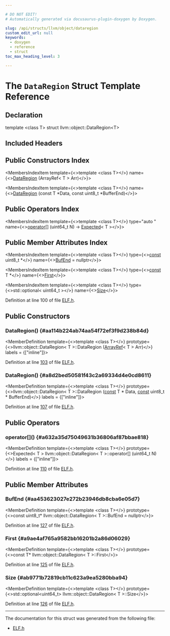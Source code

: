 ```yaml
---

# DO NOT EDIT!
# Automatically generated via docusaurus-plugin-doxygen by Doxygen.

slug: /api/structs/llvm/object/dataregion
custom_edit_url: null
keywords:
  - doxygen
  - reference
  - struct
toc_max_heading_level: 3

---
```





# The `DataRegion` Struct Template Reference

<DoxygenPage pluginConfig={pluginConfig}>



## Declaration

<CodeBlock>template &lt;class T&gt;
struct llvm::object::DataRegion&lt;T&gt;</CodeBlock>

## Included Headers

<IncludesList>
<IncludesListItem
  filePath="llvm/Object/ELF.h"
  permalink="/docs/api/files/include/include/llvm/include/llvm/object/elf-h"
  isLocal="true" />
</IncludesList>

## Public Constructors Index

<MembersIndex>

<MembersIndexItem
  template={<>template &lt;class T&gt;</>}
  name={<><a href="#aa114b224ab74aa54f72ef3f9d238b84d">DataRegion</a> (ArrayRef&lt; T &gt; Arr)</>}>
</MembersIndexItem>

<MembersIndexItem
  template={<>template &lt;class T&gt;</>}
  name={<><a href="#a8d2bed50581f43c2a69334d4e0cd8611">DataRegion</a> (const T &#42;Data, const uint8&#95;t &#42;BufferEnd)</>}>
</MembersIndexItem>

</MembersIndex>

## Public Operators Index

<MembersIndex>

<MembersIndexItem
  template={<>template &lt;class T&gt;</>}
  type="auto "
  name={<><a href="#a632a35d75049631b36806af87bbae818">operator&#91;&#93;</a> (uint64&#95;t N) -&gt; <a href="/docs/api/classes/llvm/expected">Expected</a>&lt; T &gt;</>}>
</MembersIndexItem>

</MembersIndex>

## Public Member Attributes Index

<MembersIndex>

<MembersIndexItem
  template={<>template &lt;class T&gt;</>}
  type={<><a href="/docs/api/files/lib/lib/target/lib/target/aarch64/aarch64promoteconstant-cpp/#a90f8350fecae261c25be85d38b451bff">const</a> uint8&#95;t &#42;</>}
  name={<><a href="#aa453623027e272b23946db8cba6e05d7">BufEnd</a> = nullptr</>}>
</MembersIndexItem>

<MembersIndexItem
  template={<>template &lt;class T&gt;</>}
  type={<><a href="/docs/api/files/lib/lib/target/lib/target/aarch64/aarch64promoteconstant-cpp/#a90f8350fecae261c25be85d38b451bff">const</a> T &#42;</>}
  name={<><a href="#a9ae4af765a9582bb16201b2a86d06029">First</a></>}>
</MembersIndexItem>

<MembersIndexItem
  template={<>template &lt;class T&gt;</>}
  type={<>std::optional&lt; uint64&#95;t &gt;</>}
  name={<><a href="#ab9771b72819cb11c623a9ea5280bba94">Size</a></>}>
</MembersIndexItem>

</MembersIndex>


Definition at line 100 of file <a href="/docs/api/files/include/include/llvm/include/llvm/object/elf-h">ELF.h</a>.

<SectionDefinition>

## Public Constructors

### DataRegion() {#aa114b224ab74aa54f72ef3f9d238b84d}

<MemberDefinition
  template={<>template &lt;class T&gt;</>}
  prototype={<>llvm::object::DataRegion&lt; T &gt;::DataRegion (<a href="/docs/api/classes/llvm/arrayref">ArrayRef</a>&lt; T &gt; Arr)</>}
  labels = {["inline"]}>

Definition at line <a href="/docs/api/files/include/include/llvm/include/llvm/object/elf-h/#l00103">103</a> of file <a href="/docs/api/files/include/include/llvm/include/llvm/object/elf-h">ELF.h</a>.
</MemberDefinition>

### DataRegion() {#a8d2bed50581f43c2a69334d4e0cd8611}

<MemberDefinition
  template={<>template &lt;class T&gt;</>}
  prototype={<>llvm::object::DataRegion&lt; T &gt;::DataRegion (<a href="/docs/api/files/lib/lib/target/lib/target/aarch64/aarch64promoteconstant-cpp/#a90f8350fecae261c25be85d38b451bff">const</a> T &#42; Data, <a href="/docs/api/files/lib/lib/target/lib/target/aarch64/aarch64promoteconstant-cpp/#a90f8350fecae261c25be85d38b451bff">const</a> uint8&#95;t &#42; BufferEnd)</>}
  labels = {["inline"]}>

Definition at line <a href="/docs/api/files/include/include/llvm/include/llvm/object/elf-h/#l00107">107</a> of file <a href="/docs/api/files/include/include/llvm/include/llvm/object/elf-h">ELF.h</a>.
</MemberDefinition>

</SectionDefinition>

<SectionDefinition>

## Public Operators

### operator&#91;&#93;() {#a632a35d75049631b36806af87bbae818}

<MemberDefinition
  template={<>template &lt;class T&gt;</>}
  prototype={<>Expected&lt; T &gt; llvm::object::DataRegion&lt; T &gt;::operator&#91;&#93; (uint64&#95;t N)</>}
  labels = {["inline"]}>

Definition at line <a href="/docs/api/files/include/include/llvm/include/llvm/object/elf-h/#l00110">110</a> of file <a href="/docs/api/files/include/include/llvm/include/llvm/object/elf-h">ELF.h</a>.
</MemberDefinition>

</SectionDefinition>

<SectionDefinition>

## Public Member Attributes

### BufEnd {#aa453623027e272b23946db8cba6e05d7}

<MemberDefinition
  template={<>template &lt;class T&gt;</>}
  prototype={<>const uint8&#95;t&#42; llvm::object::DataRegion&lt; T &gt;::BufEnd = nullptr</>}>

Definition at line <a href="/docs/api/files/include/include/llvm/include/llvm/object/elf-h/#l00127">127</a> of file <a href="/docs/api/files/include/include/llvm/include/llvm/object/elf-h">ELF.h</a>.
</MemberDefinition>

### First {#a9ae4af765a9582bb16201b2a86d06029}

<MemberDefinition
  template={<>template &lt;class T&gt;</>}
  prototype={<>const T&#42; llvm::object::DataRegion&lt; T &gt;::First</>}>

Definition at line <a href="/docs/api/files/include/include/llvm/include/llvm/object/elf-h/#l00125">125</a> of file <a href="/docs/api/files/include/include/llvm/include/llvm/object/elf-h">ELF.h</a>.
</MemberDefinition>

### Size {#ab9771b72819cb11c623a9ea5280bba94}

<MemberDefinition
  template={<>template &lt;class T&gt;</>}
  prototype={<>std::optional&lt;uint64&#95;t&gt; llvm::object::DataRegion&lt; T &gt;::Size</>}>

Definition at line <a href="/docs/api/files/include/include/llvm/include/llvm/object/elf-h/#l00126">126</a> of file <a href="/docs/api/files/include/include/llvm/include/llvm/object/elf-h">ELF.h</a>.
</MemberDefinition>

</SectionDefinition>

<hr/>

The documentation for this struct was generated from the following file:

<ul>
<li><a href="/docs/api/files/include/include/llvm/include/llvm/object/elf-h">ELF.h</a></li>
</ul>

</DoxygenPage>
